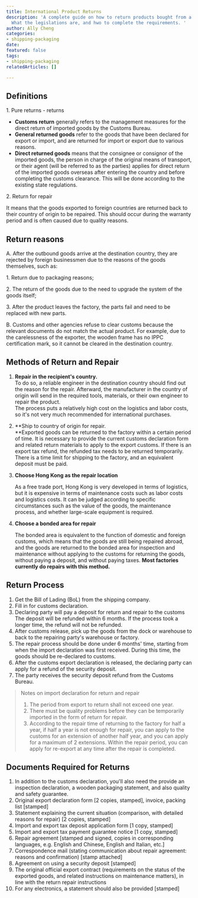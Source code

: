 ```yaml
---
title: International Product Returns
description: 'A complete guide on how to return products bought from a foreign country.
  What the legislations are, and hwo to complete the requirements. '
author: Ally Cheng
categories:
- shipping-packaging
date: 
featured: false
tags:
- shipping-packaging
relatedArticles: []

---
```

## Definitions

1\. Pure returns - returns

* **Customs return** generally refers to the management measures for the direct return of imported goods by the Customs Bureau.
* **General returned goods** refer to the goods that have been declared for export or import, and are returned for import or export due to various reasons.
* **Direct returned goods** means that the consignee or consignor of the imported goods, the person in charge of the original means of transport, or their agent (will be referred to as the parties) applies for direct return of the imported goods overseas after entering the country and before completing the customs clearance. This will be done according to the existing state regulations.

2\. Return for repair

It means that the goods exported to foreign countries are returned back to their country of origin to be repaired. This should occur during the warranty period and is often caused due to quality reasons. 

 

## Return reasons

A. After the outbound goods arrive at the destination country, they are rejected by foreign businessmen due to the reasons of the goods themselves, such as:

1\. Return due to packaging reasons;

2\. The return of the goods due to the need to upgrade the system of the goods itself;

3\. After the product leaves the factory, the parts fail and need to be replaced with new parts.

B. Customs and other agencies refuse to clear customs because the relevant documents do not match the actual product. For example, due to the carelessness of the exporter, the wooden frame has no IPPC certification mark, so it cannot be cleared in the destination country.

 

## Methods of Return and Repair

1. **Repair in the recipient's country.**   
   To do so, a reliable engineer in the destination country should find out the reason for the repair. Afterward, the manufacturer in the country of origin will send in the required tools, materials, or their own engineer to repair the product.   
   The process puts a relatively high cost on the logistics and labor costs, so it's not very much recommended for international purchases. 
2. **Ship to country of origin for repair.   
   **Exported goods can be returned to the factory within a certain period of time. It is necessary to provide the current customs declaration form and related return materials to apply to the export customs. If there is an export tax refund, the refunded tax needs to be returned temporarily. There is a time limit for shipping to the factory, and an equivalent deposit must be paid. 
3. **Choose Hong Kong as the repair location**

   As a free trade port, Hong Kong is very developed in terms of logistics, but it is expensive in terms of maintenance costs such as labor costs and logistics costs. It can be judged according to specific circumstances such as the value of the goods, the maintenance process, and whether large-scale equipment is required. 

    
4. **Choose a bonded area for repair**

   The bonded area is equivalent to the function of domestic and foreign customs, which means that the goods are still being repaired abroad, and the goods are returned to the bonded area for inspection and maintenance without applying to the customs for returning the goods, without paying a deposit, and without paying taxes. **Most factories currently do repairs with this method.** 

 

## Return Process

1. Get the Bill of Lading (BoL) from the shipping company.
2. Fill in for customs declaration.
3. Declaring party will pay a deposit for return and repair to the customs   
   The deposit will be refunded within 6 months. If the process took a longer time, the refund will not be refunded. 
4. After customs release, pick up the goods from the dock or warehouse to back to the repairing party's warehouse or factory. 
5. The repair process should be done under 6 months' time, starting from when the import declaration was first received. During this time, the goods should be re-declared to customs. 
6. After the customs export declaration is released, the declaring party can apply for a refund of the security deposit.
7. The party receives the security deposit refund from the Customs Bureau.

> Notes on import declaration for return and repair
>
> 1. The period from export to return shall not exceed one year.
> 2. There must be quality problems before they can be temporarily imported in the form of return for repair.
> 3. According to the repair time of returning to the factory for half a year, if half a year is not enough for repair, you can apply to the customs for an extension of another half year, and you can apply for a maximum of 2 extensions. Within the repair period, you can apply for re-export at any time after the repair is completed.

 

 

## Documents Required for Returns

 1. In addition to the customs declaration, you'll also need the provide an inspection declaration, a wooden packaging statement, and also quality and safety guarantee.
 2. Original export declaration form \[2 copies, stamped\], invoice, packing list \[stamped\]
 3. Statement explaining the current situation (comparison, with detailed reasons for repair) \[2 copies, stamped\]
 4. Import and export tax deposit application form \[1 copy, stamped\]
 5. Import and export tax payment guarantee notice \[1 copy, stamped\]
 6. Repair agreement \[stamped and signed, copies in corresponding languages, e.g. English and Chinese, English and Italian, etc.\]
 7. Correspondence mail (stating communication about repair agreement: reasons and confirmation) \[stamp attached\]
 8. Agreement on using a security deposit \[stamped\]
 9. The original official export contract (requirements on the status of the exported goods, and related instructions on maintenance matters), in line with the return repair instructions
10. For any electronics, a statement should also be provided \[stamped\]